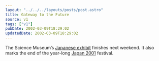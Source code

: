```yaml
---
layout: "../../../layouts/posts/post.astro"
title: Gateway to the Future
source: v1
tags: ["v1"]
pubDate: 2002-03-09T18:29:02
updatedDate: 2002-03-09T18:29:02
---
```


The Science Museum&#8217;s [Japanese exhibit][1] finishes next weekend. It also marks the end of the year-long [Japan 2001][2] festival.

[1]: http://www.sciencemuseum.org.uk/exhibitions/japan/
[2]: http://www.japan2001.org.uk/
